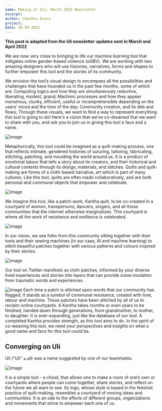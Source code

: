 ```yaml
---
name: Making of Uli: March 2022 Newsletter
excerpt:
author: Cheshta Arora
project:
date: 26-04-2022
---
```


**This post is adapted from the Uli newsletter updates sent in March and April 2022**

We are now very close to bringing to life our machine learning tool that mitigates online gender-based violence (oGBV). We are working with two amazing designers who will use histories, narratives, forms and shapes to further empower this tool and the stories of its community.

We envision the tool’s visual design to encompass all the possibilities and challenges that have hounded us in the past few months, some of which are:
Computing logics and how they are simultaneously reductive, liberating, modest, grand;
Machinic processes and how they appear monstrous, clunky, efficient, useful or incomprehensible depending on the users’ mood and the time of the day;
Community creation, and its ebb and flows;
Through these visuals, we want to find a way to represent everything this tool is going to do!
Here's a vision that we’ve co-dreamed that we want to share with you, and ask you to join us in giving this tool a face and a name.

![image](/quilting_viz.png)

Metaphorically, this tool could be imagined as a quilt-making process, one that reflects intimate, gendered histories of suturing, tailoring, fabricating, stitching, patching, and moulding the world around us. It is a product of emotional labour that tells a story about its creators, and their historical and cultural contexts through its design, materials, and stitches.
Quilts and quilt-making are forms of a cloth-based narrative, art which is part of many cultures. Like this tool, quilts are often made collaboratively, and are both personal and communal objects that empower and celebrate.

![image](/courtyard_paint.png)

We imagine this tool, like a patch-work, Kantha quilt, to be co-created in a courtyard of womxn, transpersons, dancers, singers, and all those communities that the internet otherwise marginalizes. This courtyard is where all the work of resistance and resilience is celebrated.

![image](/machine_moodboard.png)

In our vision, we see folks from this community sitting together with their tools and their sewing machines (in our case, AI and machine learning) to stitch beautiful patches together with various patterns and colours inspired by their stories.

![image](/patched_quilt.png)

Our tool on Twitter manifests as cloth patches, informed by your diverse lived experiences and stories into layers that can provide some insulation from traumatic words and experiences.

![image](/twitter_patch.png)
Each time a patch is stitched upon words that our community has flagged, it stands as a symbol of communal resistance, created with love, labour and machine.
These patches have been stitched by all of us to reclaim online courtyards.
A Kantha takes months or even years to be finished, handed down through generations, from grandmother, to mother, to daughter. It is ever-expanding, just like the database of our tool. A completed Kantha provides strength, as this tool aims to do.
In the spirit of co-weaving this tool, we need your perspectives and insights on what a good name and face for this tool could be.

## Converging on Uli

Uli (“Uli” உளி) was a name suggested by one of our teammates.

![image](/uli_name.png)

It is a simple tool - a chisel, that allows one to make a room of one’s own or courtyards where people can come together, share stories, and reflect on the future we all want to see. Its logo, whose style is based in the feminist practice of quilt-making, resembles a courtyard of moving ideas and communities. It is an ode to the efforts of different groups, organizations and movements that strive to empower each one of us.
